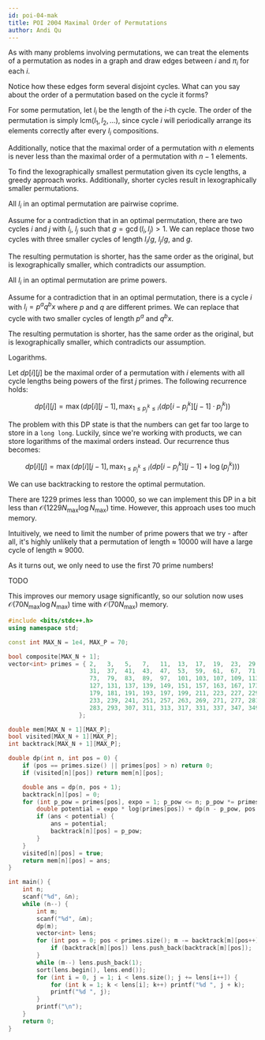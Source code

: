 ```yaml
---
id: poi-04-mak
title: POI 2004 Maximal Order of Permutations
author: Andi Qu
---
```


<Spoiler title="Hint 1">

As with many problems involving permutations, we can treat the elements of a permutation as nodes in a graph and draw edges between $i$ and $\pi_i$ for each $i$.

Notice how these edges form several disjoint cycles. What can you say about the order of a permutation based on the cycle it forms?

</Spoiler>

<Spoiler title="Hint 2">

For some permutation, let $l_i$ be the length of the $i$-th cycle. The order of the permutation is simply $\text{lcm}(l_1, l_2, \dots)$, since cycle $i$ will periodically arrange its elements correctly after every $l_i$ compositions.

Additionally, notice that the maximal order of a permutation with $n$ elements is never less than the maximal order of a permutation with $n - 1$ elements.

</Spoiler>

<Spoiler title="Hint 3">

To find the lexographically smallest permutation given its cycle lengths, a greedy approach works. Additionally, shorter cycles result in lexographically smaller permutations.

</Spoiler>

<Spoiler title="Hint 4">

All $l_i$ in an optimal permutation are pairwise coprime.

<Spoiler title="Proof">

Assume for a contradiction that in an optimal permutation, there are two cycles $i$ and $j$ with $l_i$, $l_j$ such that $g = \gcd(l_i, l_j) > 1$. We can replace those two cycles with three smaller cycles of length $l_i / g$, $l_j / g$, and $g$.

The resulting permutation is shorter, has the same order as the original, but is lexographically smaller, which contradicts our assumption.

</Spoiler>

</Spoiler>

<Spoiler title="Hint 5">

All $l_i$ in an optimal permutation are prime powers.

<Spoiler title="Proof">

Assume for a contradiction that in an optimal permutation, there is a cycle $i$ with $l_i = p^a q^b x$ where $p$ and $q$ are different primes. We can replace that cycle with two smaller cycles of length $p^a$ and $q^b x$.

The resulting permutation is shorter, has the same order as the original, but is lexographically smaller, which contradicts our assumption.

</Spoiler>

</Spoiler>

<Spoiler title="Hint 6">

Logarithms.

</Spoiler>

<Spoiler title="Solution">

Let $dp[i][j]$ be the maximal order of a permutation with $i$ elements with all cycle lengths being powers of the first $j$ primes. The following recurrence holds:

$$
dp[i][j] = \max(dp[i][j - 1], \max_{1 \leq p_j^k \leq i}(dp[i - p_j^k][j - 1] \cdot p_j^k))
$$

The problem with this DP state is that the numbers can get far too large to store in a `long long`. Luckily, since we're working with products, we can store logarithms of the maximal orders instead. Our recurrence thus becomes:

$$
dp[i][j] = \max(dp[i][j - 1], \max_{1 \leq p_j^k \leq i}(dp[i - p_j^k][j - 1] + \log(p_j^k)))
$$

We can use backtracking to restore the optimal permutation.

There are 1229 primes less than 10000, so we can implement this DP in a bit less than $\mathcal{O}(1229 N_\text{max} \log N_\text{max})$ time. However, this approach uses too much memory.

Intuitively, we need to limit the number of prime powers that we try - after all, it's highly unlikely that a permutation of length $\approx$ 10000 will have a large cycle of length $\approx$ 9000.

As it turns out, we only need to use the first 70 prime numbers!

<Spoiler title="Proof">

TODO

</Spoiler>

This improves our memory usage significantly, so our solution now uses $\mathcal{O}(70 N_\text{max} \log N_\text{max})$ time with $\mathcal{O}(70 N_\text{max})$ memory.

```cpp
#include <bits/stdc++.h>
using namespace std;

const int MAX_N = 1e4, MAX_P = 70;

bool composite[MAX_N + 1];
vector<int> primes = { 2,   3,   5,   7,   11,  13,  17,  19,  23,  29,
                       31,  37,  41,  43,  47,  53,  59,  61,  67,  71,
                       73,  79,  83,  89,  97,  101, 103, 107, 109, 113,
                       127, 131, 137, 139, 149, 151, 157, 163, 167, 173,
                       179, 181, 191, 193, 197, 199, 211, 223, 227, 229,
                       233, 239, 241, 251, 257, 263, 269, 271, 277, 281,
                       283, 293, 307, 311, 313, 317, 331, 337, 347, 349
                    };

double mem[MAX_N + 1][MAX_P];
bool visited[MAX_N + 1][MAX_P];
int backtrack[MAX_N + 1][MAX_P];

double dp(int n, int pos = 0) {
    if (pos == primes.size() || primes[pos] > n) return 0;
    if (visited[n][pos]) return mem[n][pos];

    double ans = dp(n, pos + 1);
    backtrack[n][pos] = 0;
    for (int p_pow = primes[pos], expo = 1; p_pow <= n; p_pow *= primes[pos], expo++) {
        double potential = expo * log(primes[pos]) + dp(n - p_pow, pos + 1);
        if (ans < potential) {
            ans = potential;
            backtrack[n][pos] = p_pow;
        }
    }
    visited[n][pos] = true;
    return mem[n][pos] = ans;
}

int main() {
    int n;
    scanf("%d", &n);
    while (n--) {
        int m;
        scanf("%d", &m);
        dp(m);
        vector<int> lens;
        for (int pos = 0; pos < primes.size(); m -= backtrack[m][pos++]) {
            if (backtrack[m][pos]) lens.push_back(backtrack[m][pos]);
        }
        while (m--) lens.push_back(1);
        sort(lens.begin(), lens.end());
        for (int i = 0, j = 1; i < lens.size(); j += lens[i++]) {
            for (int k = 1; k < lens[i]; k++) printf("%d ", j + k);
            printf("%d ", j);
        }
        printf("\n");
    }
    return 0;
}
```

</Spoiler>
